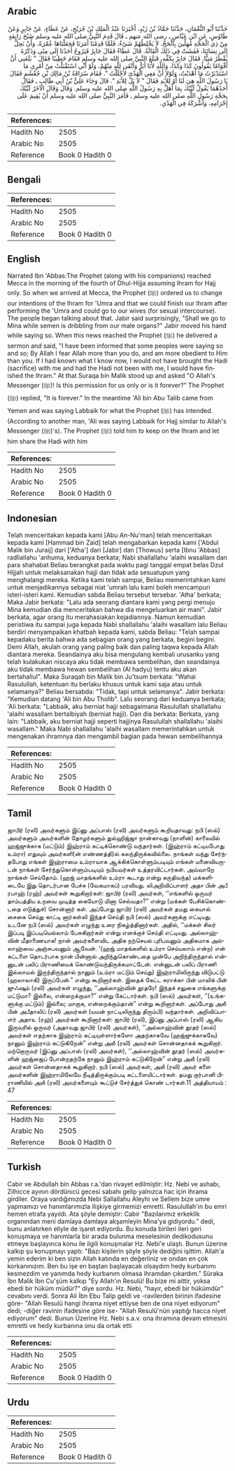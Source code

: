 ## Arabic


<div dir="rtl" lang="ar" style={{fontSize:'larger',backgroundColor:'#f8f9fa',padding:20}}>
حَدَّثَنَا أَبُو النُّعْمَانِ، حَدَّثَنَا حَمَّادُ بْنُ زَيْدٍ، أَخْبَرَنَا عَبْدُ الْمَلِكِ بْنُ جُرَيْجٍ، عَنْ عَطَاءٍ، عَنْ جَابِرٍ‏.‏وَعَنْ طَاوُسٍ، عَنِ ابْنِ عَبَّاسٍ ـ رضى الله عنهم ـ قَالَ قَدِمَ النَّبِيُّ صلى الله عليه وسلم صُبْحَ رَابِعَةٍ مِنْ ذِي الْحَجَّةِ مُهِلِّينَ بِالْحَجِّ، لاَ يَخْلِطُهُمْ شَىْءٌ، فَلَمَّا قَدِمْنَا أَمَرَنَا فَجَعَلْنَاهَا عُمْرَةً، وَأَنْ نَحِلَّ إِلَى نِسَائِنَا، فَفَشَتْ فِي ذَلِكَ الْقَالَةُ‏.‏ قَالَ عَطَاءٌ فَقَالَ جَابِرٌ فَيَرُوحُ أَحَدُنَا إِلَى مِنًى وَذَكَرُهُ يَقْطُرُ مَنِيًّا‏.‏ فَقَالَ جَابِرٌ بِكَفِّهِ، فَبَلَغَ النَّبِيَّ صلى الله عليه وسلم فَقَامَ خَطِيبًا فَقَالَ ‏"‏ بَلَغَنِي أَنَّ أَقْوَامًا يَقُولُونَ كَذَا وَكَذَا، وَاللَّهِ لأَنَا أَبَرُّ وَأَتْقَى لِلَّهِ مِنْهُمْ، وَلَوْ أَنِّي اسْتَقْبَلْتُ مِنْ أَمْرِي مَا اسْتَدْبَرْتُ مَا أَهْدَيْتُ، وَلَوْلاَ أَنَّ مَعِي الْهَدْىَ لأَحْلَلْتُ ‏"‏‏.‏ فَقَامَ سُرَاقَةُ بْنُ مَالِكِ بْنِ جُعْشُمٍ فَقَالَ يَا رَسُولَ اللَّهِ هِيَ لَنَا أَوْ لِلأَبَدِ فَقَالَ ‏"‏ لاَ بَلْ لِلأَبَدِ ‏"‏‏.‏ قَالَ وَجَاءَ عَلِيُّ بْنُ أَبِي طَالِبٍ ـ فَقَالَ أَحَدُهُمَا يَقُولُ لَبَّيْكَ بِمَا أَهَلَّ بِهِ رَسُولُ اللَّهِ صلى الله عليه وسلم‏.‏ وَقَالَ وَقَالَ الآخَرُ لَبَّيْكَ بِحَجَّةِ رَسُولِ اللَّهِ صلى الله عليه وسلم ـ فَأَمَرَ النَّبِيُّ صلى الله عليه وسلم أَنْ يُقِيمَ عَلَى إِحْرَامِهِ، وَأَشْرَكَهُ فِي الْهَدْىِ‏.‏
</div>
<div style={{backgroundColor:'#f8f9fa',padding:20, marginBottom: 10}}><table> <thead> <tr> <th>References:</th> <th></th> </tr> </thead> <tbody><tr><td>Hadith No</td><td>2505</td></tr><tr><td>Arabic No</td><td>2505</td></tr><tr><td>Reference</td><td>Book 0 Hadith 0</td></tr></tbody></table></div>

## Bengali


<div dir="ltr" lang="bn" style={{fontSize:'larger',backgroundColor:'#f8f9fa',padding:20}}>

</div>
<div style={{backgroundColor:'#f8f9fa',padding:20, marginBottom: 10}}><table> <thead> <tr> <th>References:</th> <th></th> </tr> </thead> <tbody><tr><td>Hadith No</td><td>2505</td></tr><tr><td>Arabic No</td><td>2505</td></tr><tr><td>Reference</td><td>Book 0 Hadith 0</td></tr></tbody></table></div>

## English


<div dir="ltr" lang="en" style={{fontSize:'larger',backgroundColor:'#f8f9fa',padding:20}}>
Narrated Ibn 'Abbas:The Prophet (along with his companions) reached Mecca in the morning of the fourth of Dhul-Hijja assuming Ihram for Hajj only. So when we arrived at Mecca, the Prophet (ﷺ) ordered us to change our intentions of the Ihram for 'Umra and that we could finish our Ihram after performing the 'Umra and could go to our wives (for sexual intercourse). The people began talking about that. Jabir said surprisingly, "Shall we go to Mina while semen is dribbling from our male organs?" Jabir moved his hand while saying so. When this news reached the Prophet (ﷺ) he delivered a sermon and said, "I have been informed that some peoples were saying so and so; By Allah I fear Allah more than you do, and am more obedient to Him than you. If I had known what I know now, I would not have brought the Hadi (sacrifice) with me and had the Hadi not been with me, I would have finished the Ihram." At that Suraqa bin Malik stood up and asked "O Allah's Messenger (ﷺ)! Is this permission for us only or is it forever?" The Prophet (ﷺ) replied, "It is forever." In the meantime 'Ali bin Abu Talib came from Yemen and was saying Labbaik for what the Prophet (ﷺ) has intended. (According to another man, 'Ali was saying Labbaik for Hajj similar to Allah's Messenger (ﷺ)'s). The Prophet (ﷺ) told him to keep on the Ihram and let him share the Hadi with him
</div>
<div style={{backgroundColor:'#f8f9fa',padding:20, marginBottom: 10}}><table> <thead> <tr> <th>References:</th> <th></th> </tr> </thead> <tbody><tr><td>Hadith No</td><td>2505</td></tr><tr><td>Arabic No</td><td>2505</td></tr><tr><td>Reference</td><td>Book 0 Hadith 0</td></tr></tbody></table></div>

## Indonesian


<div dir="ltr" lang="id" style={{fontSize:'larger',backgroundColor:'#f8f9fa',padding:20}}>
Telah menceritakan kepada kami [Abu An-Nu'man] telah menceritakan kepada kami [Hammad bin Zaid] telah mengabarkan kepada kami ['Abdul Malik bin Juraij] dari ['Atha'] dari [Jabir] dan [Thowus] serta [Ibnu 'Abbas] radliallahu 'anhuma, keduanya berkata; Nabi shallallahu 'alaihi wasallam dan para shahabat Beliau berangkat pada waktu pagi tanggal empat belas Dzul Hijjah untuk melaksanakan hajji dan tidak ada sesuatupun yang menghalangi mereka. Ketika kami telah sampai, Beliau memerintahkan kami untuk menjadikannya sebagai niat 'umrah lalu kami boleh mencampuri isteri-isteri kami. Kemudian sabda Beliau tersebut tersebar. 'Atha' berkata; Maka Jabir berkata: "Lalu ada seorang diantara kami yang pergi menuju Mina kemudian dia menceritakan bahwa dia mengeluarkan air mani". Jabir berkata, agar orang itu merahasiakan kejadiannya. Namun kemudian peristiwa itu sampai juga kepada Nabi shallallahu 'alaihi wasallam lalu Beliau berdiri menyampaikan khatbah kepada kami, sabda Beliau: "Telah sampai kepadaku berita bahwa ada sebagian orang yang berkata, begini begini. Demi Allah, akulah orang yang paling baik dan paling taqwa kepada Allah diantara mereka. Seandainya aku bisa mengulang kembali urusanku yang telah kulakukan niscaya aku tidak membawa sembelihan, dan seandainya aku tidak membawa hewan sembelihan (Al hadyu) tentu aku akan bertahallul". Maka Suraqah bin Malik bin Ju'tsum berkata: "Wahai Rasulullah, ketentuan itu berlaku khusus untuk kami saja atau untuk selamanya?" Beliau bersabda: "Tidak, tapi untuk selamanya". Jabir berkata: "Kemudian datang 'Ali bin Abu Tholib". Lalu seorang dari keduanya berkata; 'Ali berkata: "Labbaik, aku berniat hajji sebagaimana Rasulullah shallallahu 'alaihi wasallam bertalbiyah (berniat hajji). Dan dia berkata: Berkata, yang lain: "Labbaik, aku berniat hajji seperti hajjinya Rasulullah shallallahu 'alaihi wasallam." Maka Nabi shallallahu 'alaihi wasallam memerintahkan untuk mengenakan ihramnya dan mengambil bagian pada hewan sembelihannya
</div>
<div style={{backgroundColor:'#f8f9fa',padding:20, marginBottom: 10}}><table> <thead> <tr> <th>References:</th> <th></th> </tr> </thead> <tbody><tr><td>Hadith No</td><td>2505</td></tr><tr><td>Arabic No</td><td>2505</td></tr><tr><td>Reference</td><td>Book 0 Hadith 0</td></tr></tbody></table></div>

## Tamil


<div dir="ltr" lang="ta" style={{fontSize:'larger',backgroundColor:'#f8f9fa',padding:20}}>
ஜாபிர் (ரலி) அவர்களும் இப்னு அப்பாஸ் (ரலி) அவர்களும் கூறியதாவது: நபி (ஸல்) அவர்களும் அவர்களின் தோழர்களும் துல்ஹிஜ்ஜா நான்காவது (நாளின்) காலையில் ஹஜ்ஜுக்காக (மட்டும்) இஹ்ராம் கட்டிக்கொண்டு வந்தார்கள். (இஹ்ராம் கட்டியபோது உம்ரா) எதுவும் அவர்களி(ன் எண்ணத்தி)ல் கலந்திருக்கவில்லை. நாங்கள் வந்து சேர்ந்தபோது எங்கள் இஹ்ராமை உம்ராவாக ஆக்கிக்கொள்ளும்படியும் எங்கள் மனைவியருடன் நாங்கள் சேர்ந்துகொள்ளும்படியும் நபியவர்கள் உத்தரவிட்டார்கள். அவ்வாறே நாங்கள் செய்தோம். (ஹஜ் மாதங்களில் உம்ரா கூடாது என்று கருதிவந்த) மக்களிடையே இது தொடர்பான பேச்சு (வேகமாகப்) பரவியது. லிஅறிவிப்பாளர் அதா பின் அபீ ரபாஹ் (ரஹ்) அவர்கள் கூறுகிறார்கள்: ஜாபிர் (ரலி) அவர்கள், ‘‘எங்களில் ஒருவர் தாம்பத்திய உறவை முடித்த கையோடு மினா செல்வதா?” என்று (மக்கள் பேசிக்கொண்டதை எடுத்துச்) சொன்னார் கள். அப்போது ஜாபிர் (ரலி) அவர்கள் தமது கையால் சைகை செய்து காட்டி னார்கள்லி இந்தச் செய்தி நபி (ஸல்) அவர்களுக்கு எட்டியது. உடனே நபி (ஸல்) அவர்கள் எழுந்து உரை நிகழ்த்தினார்கள். அதில், ‘‘மக்கள் சிலர் இப்படி இப்படியெல்லாம் பேசுகிறார்கள் என்று எனக்குச் செய்தி எட்டியது. அல்லாஹ்வின் மீதாணையாக! நான் அவர்களைவிட அதிக நற்செயல் புரிபவனும் அதிகமாக அல்லாஹ்வை அஞ்சுபவனும் ஆவேன். ‘(ஹஜ் மாதங்களில் உம்ரா செய்யலாம் என்ற) என் கட்டளை தொடர்பாக நான் பின்னால் அறிந்துகொண்டதை முன்பே அறிந்திருந்தால் என்னுடன் பலிப் பிராணியைக் கொண்டுவந்திருக்கமாட்டேன். என்னுடன் பலிப் பிராணி இல்லாமல் இருந்திருந்தால் நானும் (உம்ரா மட்டும் செய்து) இஹ்ராமிலிருந்து விடுபட்டு (ஹலாலாகி) இருப்பேன்.” என்று கூறினார்கள். இதைக் கேட்ட சுராக்கா பின் மாலிக் பின் ஜுஃஷும் (ரலி) அவர்கள் எழுந்து, ‘‘அல்லாஹ்வின் தூதரே! இந்தச் சலுகை எங்களுக்கு மட்டுமா? இல்லை, என்றைக்குமா?” என்று கேட்டார்கள். நபி (ஸல்) அவர்கள், ‘‘(உங்களுக்கு மட்டும்) இல்லை; மாறாக, என்றைக்கும்தான்” என்று கூறினார்கள். அப்போது அலீ பின் அபீதாலிப் (ரலி) அவர்கள் (யமன் நாட்டிலிருந்து திரும்பி) வந்தார்கள். அறிவிப்பாளர் அதாஉ (ரஹ்) அவர்கள் கூறினார்கள்: ஜாபிர் (ரலி), இப்னு அப்பாஸ் (ரலி) ஆகிய இருவரில் ஒருவர் (அதாவது ஜாபிர் (ரலி) அவர்கள்), ‘‘அல்லாஹ்வின் தூதர் (ஸல்) அவர்கள் எதற்காக இஹ்ராம் கட்டியுள்ளார்களோ அதற்காகவே (ஹஜ்ஜுக்காகவே) நானும் இஹ்ராம் கட்டுகிறேன்” என்று அலீ (ரலி) அவர்கள் சொன்னதாகக் கூறுகிறார். மற்றொருவர் (இப்னு அப்பாஸ் (ரலி) அவர்கள்), ‘‘அல்லாஹ்வின் தூதர் (ஸல்) அவர்களின் ஹஜ்ஜைப் போன்றதற்கே நானும் இஹ்ராம் கட்டுகிறேன்” என்று அலீ (ரலி) அவர்கள் சொன்னதாகக் கூறுகிறார். நபி (ஸல்) அவர்கள், அலீ (ரலி) அவர் களை அவர்களின் இஹ்ராமிலேயே நீடித்திருக்கும்படி கட்டளையிட்டார்கள். தமது குர்பானி பிராணியில் அலீ (ரலி) அவர்களையும் கூட்டுச் சேர்த்துக் கொண் டார்கள்.11 அத்தியாயம் : 47
</div>
<div style={{backgroundColor:'#f8f9fa',padding:20, marginBottom: 10}}><table> <thead> <tr> <th>References:</th> <th></th> </tr> </thead> <tbody><tr><td>Hadith No</td><td>2505</td></tr><tr><td>Arabic No</td><td>2505</td></tr><tr><td>Reference</td><td>Book 0 Hadith 0</td></tr></tbody></table></div>

## Turkish


<div dir="ltr" lang="tr" style={{fontSize:'larger',backgroundColor:'#f8f9fa',padding:20}}>
Cabir ve Abdullah bin Abbas r.a.'dan rivayet edilmiştir: Hz. Nebi ve ashabı, Zilhicce ayının dördünıcü gecesi sabahı gelip yalnızca hac için ihrama girdiler. Oraya vardığımızda Nebi Sallallahu Aleyhi ve Sellem bize umre yapmamızı ve hanımlarımızla ilişkiye girmemizi emretti. Rasulullah'ın bu emri hemen etrafa yayıldı. Ata şöyle demiştir: Cabir "Bazılarımız erkeklik organından meni damlaya damlaya akşamleyin Mina'ya gidiyordu." dedi, bunu anlatırken eliyle de işaret ediyordu. Bu konuda birileri ileri geri konuşmaya ve hanımlarla bir arada bulunma meselesinin dedikodusunu etmeye başlayınca konu ile ilgili konuşmalar Hz. Nebi'e ulaştı. Bunun üzerine kalkıp şu konuşmayı yaptı: "Bazı kişilerin şöyle şöyle dediğini işittim. Allah'a yemin ederim ki ben sizin Allah katında en değerliniz ve ondan en çok korkanınızım. Ben bu işe en baştan başlayacak olsaydım hedy kurbanımı kesmezdim ve yanımda hedy kurbanım olmasa ihramdan çıkardım." Süraka İbn Malik İbn Cu'şüm kalkıp "Ey Allah'ın Resulü! Bu bize mi aittir, yoksa ebedi bir hüküm müdür?" diye sordu. Hz. Nebi, "hayır, ebedi bir hükümdür" cevabını verdi. Sonra Ali İbn Ebu Talip geldi ve -ravilerden birinin ifadesine göre- "Allah Resulü hangi ihrama niyet ettiyse ben de ona niyet ediyorum" dedi; -diğer ravinin ifadesine göre ise- "Allah Resulü'nün yaptığı hacca niyet ediyorum" dedi. Bunun Üzerine Hz. Nebi s.a.v. ona ihramına devam etmesini emretti ve hedy kurbanına onu da ortak etti
</div>
<div style={{backgroundColor:'#f8f9fa',padding:20, marginBottom: 10}}><table> <thead> <tr> <th>References:</th> <th></th> </tr> </thead> <tbody><tr><td>Hadith No</td><td>2505</td></tr><tr><td>Arabic No</td><td>2505</td></tr><tr><td>Reference</td><td>Book 0 Hadith 0</td></tr></tbody></table></div>

## Urdu


<div dir="rtl" lang="ur" style={{fontSize:'larger',backgroundColor:'#f8f9fa',padding:20}}>

</div>
<div style={{backgroundColor:'#f8f9fa',padding:20, marginBottom: 10}}><table> <thead> <tr> <th>References:</th> <th></th> </tr> </thead> <tbody><tr><td>Hadith No</td><td>2505</td></tr><tr><td>Arabic No</td><td>2505</td></tr><tr><td>Reference</td><td>Book 0 Hadith 0</td></tr></tbody></table></div>